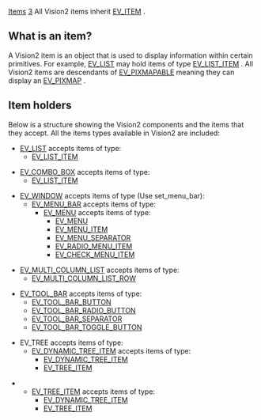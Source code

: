 [[Property:title|Items]]
[[Property:weight|3]]
All Vision2 items inherit [[ref:libraries/vision2/reference/ev_item_chart|EV_ITEM]] .

==What is an item?==

A Vision2 item is an object that is used to display information within certain primitives. For example, [[ref:libraries/vision2/reference/ev_list_chart|EV_LIST]]  may hold items of type [[ref:libraries/vision2/reference/ev_list_item_chart|EV_LIST_ITEM]] . All Vision2 items are descendants of [[ref:libraries/vision2/reference/ev_pixmapable_chart|EV_PIXMAPABLE]]  meaning they can display an [[ref:libraries/vision2/reference/ev_pixmap_chart|EV_PIXMAP]] . 

==Item holders==

Below is a structure showing the Vision2 components and the items that they accept. All the items types available in Vision2 are included: 
* [[ref:libraries/vision2/reference/ev_list_chart|EV_LIST]]  accepts items of type: 
** [[ref:libraries/vision2/reference/ev_list_item_chart|EV_LIST_ITEM]] 

*  [[ref:libraries/vision2/reference/ev_combo_box_chart|EV_COMBO_BOX]]  accepts items of type: 
** [[ref:libraries/vision2/reference/ev_list_item_chart|EV_LIST_ITEM]] 

* [[ref:libraries/vision2/reference/ev_window_chart|EV_WINDOW]]  accepts items of type (Use set_menu_bar): 
** [[ref:libraries/vision2/reference/ev_menu_bar_chart|EV_MENU_BAR]]  accepts items of type: 
*** [[ref:libraries/vision2/reference/ev_menu_chart|EV_MENU]]  accepts items of type: 
**** [[ref:libraries/vision2/reference/ev_menu_chart|EV_MENU]] 
**** [[ref:libraries/vision2/reference/ev_menu_item_chart|EV_MENU_ITEM]] 
**** [[ref:libraries/vision2/reference/ev_menu_separator_chart|EV_MENU_SEPARATOR]] 
**** [[ref:libraries/vision2/reference/ev_radio_menu_item_chart|EV_RADIO_MENU_ITEM]] 
**** [[ref:libraries/vision2/reference/ev_check_menu_item_chart|EV_CHECK_MENU_ITEM]] 



* [[ref:libraries/vision2/reference/ev_multi_column_list_chart|EV_MULTI_COLUMN_LIST]]  accepts items of type: 
** [[ref:libraries/vision2/reference/ev_multi_column_list_row_chart|EV_MULTI_COLUMN_LIST_ROW]] 

* [[ref:libraries/vision2/reference/ev_tool_bar_chart|EV_TOOL_BAR]]  accepts items of type: 
** [[ref:libraries/vision2/reference/ev_tool_bar_button_chart|EV_TOOL_BAR_BUTTON]] 
** [[ref:libraries/vision2/reference/ev_tool_bar_radio_button_chart|EV_TOOL_BAR_RADIO_BUTTON]] 
** [[ref:libraries/vision2/reference/ev_tool_bar_separator_chart|EV_TOOL_BAR_SEPARATOR]] 
** [[ref:libraries/vision2/reference/ev_tool_bar_toggle_button_chart|EV_TOOL_BAR_TOGGLE_BUTTON]] 

* EV_TREE accepts items of type: 
** [[ref:libraries/vision2/reference/ev_dynamic_tree_item_chart|EV_DYNAMIC_TREE_ITEM]]  accepts items of type: 
*** [[ref:libraries/vision2/reference/ev_dynamic_tree_item_chart|EV_DYNAMIC_TREE_ITEM]] 
*** [[ref:libraries/vision2/reference/ev_tree_item_chart|EV_TREE_ITEM]] 

** [[ref:libraries/vision2/reference/ev_tree_item_chart|EV_TREE_ITEM]]  accepts items of type: 
*** [[ref:libraries/vision2/reference/ev_dynamic_tree_item_chart|EV_DYNAMIC_TREE_ITEM]] 
*** [[ref:libraries/vision2/reference/ev_tree_item_chart|EV_TREE_ITEM]] 







